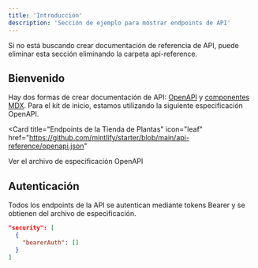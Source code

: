 ```yaml
---
title: 'Introducción'
description: 'Sección de ejemplo para mostrar endpoints de API'
---
```


<Note>
  Si no está buscando crear documentación de referencia de API, puede eliminar
  esta sección eliminando la carpeta api-reference.
</Note>

## Bienvenido

Hay dos formas de crear documentación de API: [OpenAPI](https://mintlify.com/docs/api-playground/openapi/setup) y [componentes MDX](https://mintlify.com/docs/api-playground/mdx/configuration). Para el kit de inicio, estamos utilizando la siguiente especificación OpenAPI.

<Card
  title="Endpoints de la Tienda de Plantas"
  icon="leaf"
  href="https://github.com/mintlify/starter/blob/main/api-reference/openapi.json"
>
  Ver el archivo de especificación OpenAPI
</Card>

## Autenticación

Todos los endpoints de la API se autentican mediante tokens Bearer y se obtienen del archivo de especificación.

```json
"security": [
  {
    "bearerAuth": []
  }
]
```